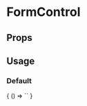 
# FormControl

<Meta
  title='FormControl'
  component='fw-form-control'
/>

## Props 

<Props of="fw-form-control"/>

## Usage

### Default
<Preview>
  <Story name='Default'>
    {
      () => `<fw-form-control
      type="TEXT"
      name="first_name"
      placeholder="First Name"
      required
      label="First Name"
      id="first_name"
    ></fw-form-control>`
    }
  </Story>
</Preview>


